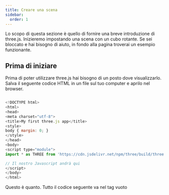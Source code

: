 ```yaml
---
title: Creare una scena
sidebar:
  order: 1
---
```


Lo scopo di questa sezione è quello di fornire una breve introduzione di three.js.
Inizieremo impostando una scena con un cubo rotante.
Se sei bloccato e hai bisogno di aiuto, in fondo alla pagina troverai un esempio funzionante.

## Prima di iniziare

Prima di poter utilizzare three.js hai bisogno di un posto dove visualizzarlo.
Salva il seguente codice HTML in un file sul tuo computer e aprilo nel browser.

```javascript

<!DOCTYPE html>
<html>
<head>
<meta charset="utf-8">
<title>My first three.js app</title>
<style>
body { margin: 0; }
</style>
</head>
<body>
<script type="module">
import * as THREE from 'https://cdn.jsdelivr.net/npm/three/build/three.module.js';

// Il nostro Javascript andrà qui
</script>
</body>
</html>

```

Questo è quanto. Tutto il codice seguente va nel tag vuoto <script>.

## Creare la scena

Per poter visualizzare qualsiasi cosa con three.js abbiamo bisogno di tre cose: scena,
telecamera e renderer, in modo da poter renderizzare la scena con la telecamera.

```javascript
const scene = new THREE.Scene();
const camera = new THREE.PerspectiveCamera(
  75,
  window.innerWidth / window.innerHeight,
  0.1,
  1000,
);

const renderer = new THREE.WebGLRenderer();
renderer.setSize(window.innerWidth, window.innerHeight);
document.body.appendChild(renderer.domElement);
```

Spieghiamo un attimo cosa sta succedendo. Abbiamo impostato la scena, la telecamera e il renderer.

Esistono diverse telecamere in three.js. Per ora usiamo una `PerspectiveCamera`.

Il primo attributo è il `field of view` (campo visivo). Il FOV è l'estensione della scena che
viene vista sul display in qualsiasi momento. Il valore è espresso in gradi.

Il secondo attributo è l'`aspect ratio` (rapporto di aspetto).
È quasi sempre consigliabile usare la larghezza dell'elemento divisa per l'altezza,
altrimenti si otterrà lo stesso risultato di quando si riproducono vecchi film su un televisore widescreen - l'immagine appare schiacciata.

I successivi due attributi sono il piano di ritaglio, `near` (il vicino) e `far` (il lontano).
Ciò significa che gli oggetti più lontani dalla telecamera rispetto al valore `far` o più vicini
rispetto al valore `near` non saranno renderizzati. Non è neccessario preoccuparsi di questo
aspetto adesso, ma potresti voler usare altri valori nella tua applicazione per avere delle prestazioni migliori.

Il prossimo passo è il renderer. È qui che avviene la magia. Oltre a creare l'istanza del renderer, abbiamo bisogno di impostare le dimensioni con cui vogliamo che l'applicazione venga visualizzata. È una buona idea usare la larghezza e l'altezza dell'area che vogliamo riempire con la nostra applicazione - in questo caso, la larghezza e l'altezza della finestra del browser. Per le applicazioni ad alte prestazioni si possono dare a `setSize` dei valori più piccoli, come `window.innerWidth/2` e `window.innerHeight/2`, che faranno si che l'applicazione venga renderizzata ad una dimensione di un quarto.

Se si desidera mantenere la dimensione dell'applicazione ma visualizzarla ad una risoluzione minore, è possibile farlo aggiungendo a `setSize` il valore false, corrispondente a `updateStyle` (il terzo parametro). Per esempio, `setSize(window.innerWidth/2, window.innerHeight/2, false)` visualizzerà l'applicazione a metà risoluzione, dato che il `<canvas>` ha larghezza e altezza del 100%.

Infine, aggiungiamo l'elemento `renderer` al nostro documento HTML. Si tratta di un elemento `<canvas>` che il renderer utilizza per visualizzare la scena.

_"Va bene, ma dov'è il cubo che ci avevi promesso?"_ Aggiungiamolo ora.

```javascript
const geometry = new THREE.BoxGeometry(1, 1, 1);
const material = new THREE.MeshBasicMaterial({ color: 0x00ff00 });
const cube = new THREE.Mesh(geometry, material);
scene.add(cube);

camera.position.z = 5;
```

Per creare un cubo abbiamo bisogno di una `BoxGeometry`. Un oggetto che contiene tutti i punti (`vertices`) e le facce (`faces`) del cubo. Lo esploreremo meglio in futuro.

Oltre alla geometria, abbiamo bisogno di un materiale per colorarla. Three.js mette a disposizione molti materiali, ma per ora ci limiteremo al `MeshBasicMaterial`. Tutti i materiali come parametro accettano un oggetto al cui interno avrà delle proprietà che li verrano applicate. Per mantenere le cose molto semplici, impostiamo solo un attributo di colore verde `0x00ff00`. Questo funziona come i colori nei CSS o in Photoshop (`hex colors`).

La terza cosa di cui abbiamo bisogno è una `Mesh`. Una mesh è un oggetto che prende una geometria, e le applica un materiale, che possiamo, poi, inserire nella scena e spostare liberamente.

Per impostazione predefinita, quando chiamiamo `scene.add()`, la cosa che sarà aggiunta verrà posizionata nelle coordinate `(0,0,0)`. In questo modo la telecamera e il cubo si troveranno l'uno dentro l'altro. Per evitare questo inconveniente, è sufficiente spostare la telecamera un po' più in là.

## Renderizzare la scena

Se si copiasse il codice qui sopra nel file HTML creato in precedenza, non si vedrebbe nulla. Questo perché ancora non stiamo visualizzando nulla. Per questo abbiamo bisogno di quello che viene chiamato un ciclo `render o animate`.

```javascript
function animate() {
  requestAnimationFrame(animate);
  renderer.render(scene, camera);
}
animate();
```

Questa funzione creerà un loop che fa sì che il renderer disegni la scena ogni volta che la scena viene aggiornata
(su uno schermo tipico questo vuol dire 60 volte al secondo). Se sei nuovo nella scrittura di giochi su browser,
potresti dire _"perché non creiamo semplicemente un setInterval?"_ Il fatto è che potremmo ma `requestAnimationFrame`
ha una serie di vantaggi. Forse il più importante è che si interrompe quando l'utente passa ad un'altra scheda del browser,
così da non sprecare la preziosa potenza di elaborazione e la vita della batteria del computer.

## Animare il cubo

Se inserisci tutto il codice sopra nel file che hai creato prima di iniziare, dovresti vedere un box verde.
Rendiamo tutto un po' più interessante ruotandolo.

Aggiungi quanto segue proprio sopra la chiamata `renderer.render` nella tua funzione `animate`:

```javascript
cube.rotation.x += 0.01;
cube.rotation.y += 0.01;
```

Verrà eseguito per ogni frame (normalmente 60 volte per secondo) e darà al cubo un'animazione di rotazione.
Fondamentalmente, tutto ciò che vuoi spostare o modificare mentre l'applicazione è in esecuzione deve passare
attraverso il ciclo di animazione. Ovviamente, si possono chiamare altre funzioni all'interno di `animate`,
in modo da non avere una funzione con centinaia di righe.

## Il risultato

Congratulazioni! Hai completato la tua prima applicazione three.js. È semplice, ma da qualche parte devi pur iniziare.

Il codice completo è disponibile di seguito e come esempio modificabile [ live example](https://jsfiddle.net/0c1oqf38/). Giocaci per capire meglio come funziona.

```javascript

<!DOCTYPE html>
<html>
<head>
<meta charset="utf-8">
<title>My first three.js app</title>
<style>
body { margin: 0; }
</style>
</head>
<body>
<script type="module">
import * as THREE from 'https://cdn.jsdelivr.net/npm/three/build/three.module.js';

const scene = new THREE.Scene();
const camera = new THREE.PerspectiveCamera( 75, window.innerWidth / window.innerHeight, 0.1, 1000 );

const renderer = new THREE.WebGLRenderer();
renderer.setSize( window.innerWidth, window.innerHeight );
document.body.appendChild( renderer.domElement );

const geometry = new THREE.BoxGeometry( 1, 1, 1 );
const material = new THREE.MeshBasicMaterial( { color: 0x00ff00 } );
const cube = new THREE.Mesh( geometry, material );
scene.add( cube );

camera.position.z = 5;

function animate() {
requestAnimationFrame( animate );

cube.rotation.x += 0.01;
cube.rotation.y += 0.01;

renderer.render( scene, camera );
}

animate();
</script>
</body>
</html>

```
